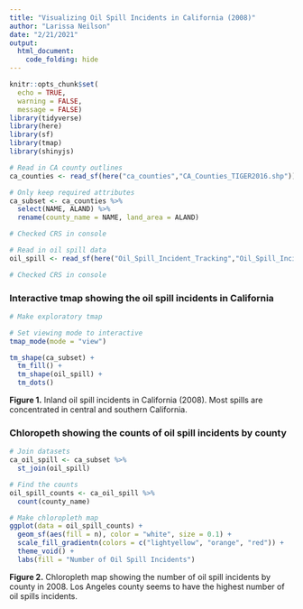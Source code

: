 ```yaml
---
title: "Visualizing Oil Spill Incidents in California (2008)"
author: "Larissa Neilson"
date: "2/21/2021"
output:
  html_document:
    code_folding: hide
---
```


```r
knitr::opts_chunk$set(
  echo = TRUE,
  warning = FALSE,
  message = FALSE)
library(tidyverse)
library(here)
library(sf)
library(tmap)
library(shinyjs)
```

```r
# Read in CA county outlines
ca_counties <- read_sf(here("ca_counties","CA_Counties_TIGER2016.shp"))

# Only keep required attributes
ca_subset <- ca_counties %>% 
  select(NAME, ALAND) %>% 
  rename(county_name = NAME, land_area = ALAND)

# Checked CRS in console
```

```r
# Read in oil spill data
oil_spill <- read_sf(here("Oil_Spill_Incident_Tracking","Oil_Spill_Incident_Tracking_%5Bds394%5D.shp"))

# Checked CRS in console
```

### Interactive tmap showing the oil spill incidents in California

```r
# Make exploratory tmap

# Set viewing mode to interactive
tmap_mode(mode = "view")

tm_shape(ca_subset) +
  tm_fill() +
  tm_shape(oil_spill) +
  tm_dots()
```

**Figure 1.** Inland oil spill incidents in California (2008). Most spills are concentrated in central and southern California.

### Chloropeth showing the counts of oil spill incidents by county

```r
# Join datasets
ca_oil_spill <- ca_subset %>% 
  st_join(oil_spill)

# Find the counts
oil_spill_counts <- ca_oil_spill %>% 
  count(county_name)

# Make chloropleth map
ggplot(data = oil_spill_counts) +
  geom_sf(aes(fill = n), color = "white", size = 0.1) +
  scale_fill_gradientn(colors = c("lightyellow", "orange", "red")) +
  theme_void() +
  labs(fill = "Number of Oil Spill Incidents")
```

**Figure 2.** Chloropleth map showing the number of oil spill incidents by county in 2008. Los Angeles county seems to have the highest number of oil spills incidents.


